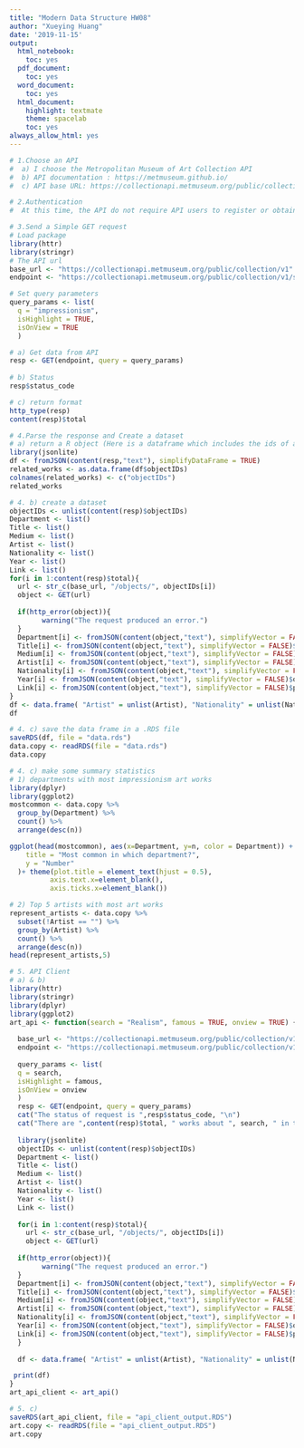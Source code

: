 ```yaml
---
title: "Modern Data Structure HW08"
author: "Xueying Huang"
date: '2019-11-15'
output:
  html_notebook:
    toc: yes
  pdf_document:
    toc: yes
  word_document:
    toc: yes
  html_document:
    highlight: textmate
    theme: spacelab
    toc: yes
always_allow_html: yes
---
```


```r
# 1.Choose an API
#  a) I choose the Metropolitan Museum of Art Collection API
#  b) API documentation : https://metmuseum.github.io/
#  c) API base URL: https://collectionapi.metmuseum.org/public/collection/v1
```

```r
# 2.Authentication
#  At this time, the API do not require API users to register or obtain an API key to use the service.
```

```r
# 3.Send a Simple GET request
# Load package
library(httr)
library(stringr)
# The API url
base_url <- "https://collectionapi.metmuseum.org/public/collection/v1"
endpoint <- "https://collectionapi.metmuseum.org/public/collection/v1/search"

# Set query parameters
query_params <- list(
  q = "impressionism",
  isHighlight = TRUE,
  isOnView = TRUE
  )

# a) Get data from API
resp <- GET(endpoint, query = query_params)
    
# b) Status
resp$status_code

# c) return format
http_type(resp)
content(resp)$total
```
```r
# 4.Parse the response and Create a dataset
# a) return a R object (Here is a dataframe which includes the ids of all related art works)
library(jsonlite)
df <- fromJSON(content(resp,"text"), simplifyDataFrame = TRUE)
related_works <- as.data.frame(df$objectIDs)
colnames(related_works) <- c("objectIDs")
related_works
```

```r
# 4. b) create a dataset
objectIDs <- unlist(content(resp)$objectIDs)
Department <- list()
Title <- list()
Medium <- list()
Artist <- list()
Nationality <- list()
Year <- list()
Link <- list()
for(i in 1:content(resp)$total){
  url <- str_c(base_url, "/objects/", objectIDs[i])
  object <- GET(url)
 
  if(http_error(object)){
	    warning("The request produced an error.")
  } 
  Department[i] <- fromJSON(content(object,"text"), simplifyVector = FALSE)$department
  Title[i] <- fromJSON(content(object,"text"), simplifyVector = FALSE)$title
  Medium[i] <- fromJSON(content(object,"text"), simplifyVector = FALSE)$medium
  Artist[i] <- fromJSON(content(object,"text"), simplifyVector = FALSE)$artistDisplayName
  Nationality[i] <- fromJSON(content(object,"text"), simplifyVector = FALSE)$artistNationality
  Year[i] <- fromJSON(content(object,"text"), simplifyVector = FALSE)$objectDate
  Link[i] <- fromJSON(content(object,"text"), simplifyVector = FALSE)$primaryImage
}
df <- data.frame( "Artist" = unlist(Artist), "Nationality" = unlist(Nationality), "Year" = unlist(Year), "Title" = unlist(Title), "Medium" = unlist(Medium),"Department" = unlist(Department),"Link" = unlist(Link))
df
```

```r
# 4. c) save the data frame in a .RDS file
saveRDS(df, file = "data.rds")
data.copy <- readRDS(file = "data.rds")
data.copy
```

```r
# 4. c) make some summary statistics
# 1) departments with most impressionism art works
library(dplyr)
library(ggplot2)
mostcommon <- data.copy %>%
  group_by(Department) %>%
  count() %>%
  arrange(desc(n))

ggplot(head(mostcommon), aes(x=Department, y=n, color = Department)) + geom_col() +labs(
    title = "Most common in which department?",
    y = "Number"
  )+ theme(plot.title = element_text(hjust = 0.5), 
          axis.text.x=element_blank(),
          axis.ticks.x=element_blank()) 
```

```r
# 2) Top 5 artists with most art works
represent_artists <- data.copy %>%
  subset(!Artist == "") %>%
  group_by(Artist) %>%
  count() %>%
  arrange(desc(n))
head(represent_artists,5)
```

```r
# 5. API Client
# a) & b)
library(httr)
library(stringr)
library(dplyr)
library(ggplot2)
art_api <- function(search = "Realism", famous = TRUE, onview = TRUE) {
  
  base_url <- "https://collectionapi.metmuseum.org/public/collection/v1"
  endpoint <- "https://collectionapi.metmuseum.org/public/collection/v1/search"
  
  query_params <- list(
  q = search,
  isHighlight = famous,
  isOnView = onview
  )
  resp <- GET(endpoint, query = query_params)
  cat("The status of request is ",resp$status_code, "\n")
  cat("There are ",content(resp)$total, " works about ", search, " in the Metropolitan Museum.")
  
  library(jsonlite)
  objectIDs <- unlist(content(resp)$objectIDs)
  Department <- list()
  Title <- list()
  Medium <- list()
  Artist <- list()
  Nationality <- list()
  Year <- list()
  Link <- list()
  
  for(i in 1:content(resp)$total){
    url <- str_c(base_url, "/objects/", objectIDs[i])
    object <- GET(url)
 
  if(http_error(object)){
	    warning("The request produced an error.")
  } 
  Department[i] <- fromJSON(content(object,"text"), simplifyVector = FALSE)$department
  Title[i] <- fromJSON(content(object,"text"), simplifyVector = FALSE)$title
  Medium[i] <- fromJSON(content(object,"text"), simplifyVector = FALSE)$medium
  Artist[i] <- fromJSON(content(object,"text"), simplifyVector = FALSE)$artistDisplayName
  Nationality[i] <- fromJSON(content(object,"text"), simplifyVector = FALSE)$artistNationality
  Year[i] <- fromJSON(content(object,"text"), simplifyVector = FALSE)$objectDate
  Link[i] <- fromJSON(content(object,"text"), simplifyVector = FALSE)$primaryImage
  }
  
  df <- data.frame( "Artist" = unlist(Artist), "Nationality" = unlist(Nationality), "Year" = unlist(Year), "Title" =  unlist(Title), "Medium" = unlist(Medium),"Department" = unlist(Department),"Link" = unlist(Link))

 print(df)
}
art_api_client <- art_api()
```

```r
# 5. c)
saveRDS(art_api_client, file = "api_client_output.RDS")
art.copy <- readRDS(file = "api_client_output.RDS")
art.copy
```